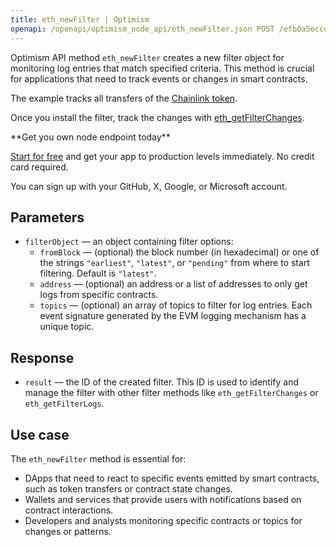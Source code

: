 ---
title: eth_newFilter | Optimism
openapi: /openapi/optimism_node_api/eth_newFilter.json POST /efb0a5eccd2caa5135eb54eba6f7f300
---

Optimism API method `eth_newFilter` creates a new filter object for monitoring log entries that match specified criteria. This method is crucial for applications that need to track events or changes in smart contracts.

The example tracks all transfers of the [Chainlink token](https://optimistic.etherscan.io/token/0x350a791bfc2c21f9ed5d10980dad2e2638ffa7f6).

Once you install the filter, track the changes with [eth\_getFilterChanges](/reference/polygon_node_api/filter_handling/eth_getFilterChanges).

<Check>
**Get you own node endpoint today**

[Start for free](https://console.chainstack.com/) and get your app to production levels immediately. No credit card required.

You can sign up with your GitHub, X, Google, or Microsoft account.
</Check>


## Parameters

* `filterObject` — an object containing filter options:
  + `fromBlock` — (optional) the block number (in hexadecimal) or one of the strings `"earliest"`, `"latest"`, or `"pending"` from where to start filtering. Default is `"latest"`.
  + `address` — (optional) an address or a list of addresses to only get logs from specific contracts.
  + `topics` — (optional) an array of topics to filter for log entries. Each event signature generated by the EVM logging mechanism has a unique topic.

## Response

* `result` — the ID of the created filter. This ID is used to identify and manage the filter with other filter methods like `eth_getFilterChanges` or `eth_getFilterLogs`.

## Use case

The `eth_newFilter` method is essential for:

* DApps that need to react to specific events emitted by smart contracts, such as token transfers or contract state changes.
* Wallets and services that provide users with notifications based on contract interactions.
* Developers and analysts monitoring specific contracts or topics for changes or patterns.
